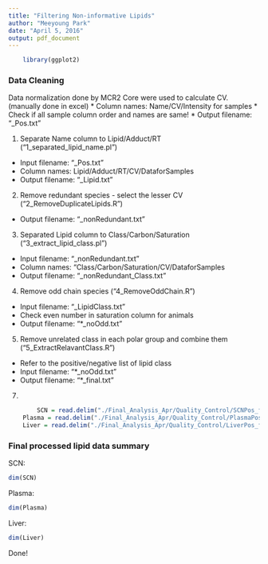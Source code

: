 ```yaml
---
title: "Filtering Non-informative Lipids"
author: "Meeyoung Park"
date: "April 5, 2016"
output: pdf_document
---
```


```r
    library(ggplot2)
```

### Data Cleaning
Data normalization done by MCR2 Core were used to calculate CV. (manually done in excel)
* Column names: Name/CV/Intensity for samples
* Check if all sample column order and names are same! 
* Output filename: "_Pos.txt"

1. Separate Name column to Lipid/Adduct/RT ("1_separated_lipid_name.pl")
* Input filename: "_Pos.txt"
* Column names: Lipid/Adduct/RT/CV/DataforSamples
* Output filename: "_Lipid.txt"

2. Remove redundant species - select the lesser CV ("2_RemoveDuplicateLipids.R")
* Output filename: "_nonRedundant.txt"

3. Separated Lipid column to Class/Carbon/Saturation ("3_extract_lipid_class.pl")
* Input filename: "_nonRedundant.txt"
* Column names: "Class/Carbon/Saturation/CV/DataforSamples
* Output filename: "_nonRedundant_Class.txt"

4. Remove odd chain species ("4_RemoveOddChain.R")
* Input filename: "_LipidClass.txt"
* Check even number in saturation column for animals
* Output filename: "*_noOdd.txt"

5. Remove unrelated class in each polar group and combine them ("5_ExtractRelavantClass.R")
* Refer to the positive/negative list of lipid class
* Input filename: "*_noOdd.txt"
* Output filename: "*_final.txt"

7. 
```r
        SCN = read.delim("./Final_Analysis_Apr/Quality_Control/SCNPos_final.txt", header = TRUE, sep = "\t")
    Plasma = read.delim("./Final_Analysis_Apr/Quality_Control/PlasmaPos_final.txt", header = TRUE, sep = "\t")
    Liver = read.delim("./Final_Analysis_Apr/Quality_Control/LiverPos_final.txt", header = TRUE, sep = "\t")
```
### Final processed lipid data summary

SCN:
```r
dim(SCN)
```
Plasma:
```r
dim(Plasma)
```
Liver:
```r
dim(Liver)
```

Done!